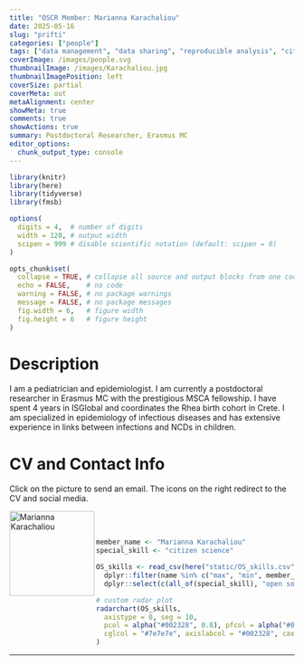 ```yaml
---
title: "OSCR Member: Marianna Karachaliou"
date: 2025-05-16
slug: "prifti"
categories: ["people"]
tags: ["data management", "data sharing", "reproducible analysis", "citizen science", "school-erasmusmc"] # top 3 categories + unique + school
coverImage: /images/people.svg
thumbnailImage: /images/Karachaliou.jpg
thumbnailImagePosition: left
coverSize: partial
coverMeta: out
metaAlignment: center
showMeta: true
comments: true
showActions: true
summary: Postdoctoral Researcher, Erasmus MC
editor_options: 
  chunk_output_type: console
---
```


```r

library(knitr)
library(here)
library(tidyverse)
library(fmsb)

options(
  digits = 4,  # number of digits
  width = 120, # output width
  scipen = 999 # disable scientific notation (default: scipen = 0)
)

opts_chunk$set(
  collapse = TRUE, # collapse all source and output blocks from one code chunk into a single block
  echo = FALSE,    # no code
  warning = FALSE, # no package warnings
  message = FALSE, # no package messages
  fig.width = 6,   # figure width
  fig.height = 6   # figure height
)

```

# Description

I am a pediatrician and epidemiologist. I am currently a postdoctoral researcher in Erasmus MC with the prestigious MSCA fellowship. I have spent 4 years in ISGlobal and coordinates the Rhea birth cohort in Crete. I am specialized in epidemiology of infectious diseases and has extensive experience in links between infections and NCDs in children.

# CV and Contact Info

Click on the picture to send an email. The icons on the right redirect to the CV and social media.

<!-- EMAIL -->
<p>
  <a href="mailto:m.karachaliou@erasmusmc.nl">
  <img border="0" alt="Marianna Karachaliou" src="/images/Karachaliou.jpg" width="150" height="150" align="left">
  </a>
</p>

<!-- CV -->
<p align="center">
  <a href="https://drive.google.com/file/d/1YKTM9ar1KQ6mdSGDRGGSujqyU9dbqpdu/view?usp=drive_link" class="fa fa-file fa-2x" style="color:#00B969;">
  </a>
</p>

<!-- ORCID -->
<p align="center">
  <a href="https://orcid.org/0000-0002-3014-0747" class="ai ai-orcid fa-2x" style="color:#000000;">
  </a>
</p>

<BR><BR>

<!-- # Expertise -->

```r

member_name <- "Marianna Karachaliou"
special_skill <- "citizen science"

OS_skills <- read_csv(here("static/OS_skills.csv")) %>%
  dplyr::filter(name %in% c("max", "min", member_name)) %>%
  dplyr::select(c(all_of(special_skill), "open source software", "open access", "data management", "reproducible analysis", "data sharing", "preregistration"))

# custom radar plot
radarchart(OS_skills,
  axistype = 0, seg = 10,
  pcol = alpha("#002328", 0.8), pfcol = alpha("#00B969", 0.6), plwd = 4, centerzero = TRUE, # polygon
  cglcol = "#7e7e7e", axislabcol = "#002328", caxislabels = seq(0, 10, 2), cglwd = 0.8 # grid
)

```

***


